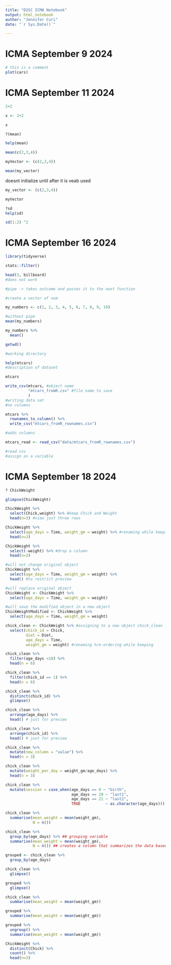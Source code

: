 ```yaml
---
title: "D2SC ICMA Notebook"
output: html_notebook
author: "Jennifer Curi"
date: "`r Sys.Date()`"

---
```


# ICMA September 9 2024

```r

# this is a comment
plot(cars)
```

# ICMA September 11 2024
```r

2+2

```

```r

x <- 2+2

```

```r

x 

```
```r

?(mean)

```


```r

help(mean)

```

```r

mean(c(2,3,4))

```

```r

myVector <- (c(2,3,4))

```

```r

mean(my_vector)

```
doesnt initialize until after it is veab used

```r

my_vector <- (c(2,3,4))

```

```r

myVector

```

```r

?sd
help(sd)

```

```r

sd(1:2) ^2

```



# ICMA September 16 2024

```r
library(tidyverse)
```

```r

stats::filter()

```

```r
head(3, billboard)
#does not work
```

```r

#pipe -> takes outcome and passes it to the next function 


```

```r
#create a vector of num

my_numbers <- c(1, 2, 3, 4, 5, 6, 7, 8, 9, 10)
```

```r

#without pipe
mean(my_numbers)


```


```r
my_numbers %>%
  mean()
```



```r
getwd()

#working directory
```


```r
help(mtcars)
#description of dataset
```


```r
mtcars
```






```r
write_csv(mtcars, #object name
          "mtcars_fromR.csv" #file name to save
          )
#writing data set
#no columns
```

```r
mtcars %>%
  rownames_to_column() %>%
  write_csv("mtcars_fromR_rownames.csv")

#adds columns
```


```r
mtcars_read <- read_csv("data/mtcars_fromR_rownames.csv")

#read csv
#assign as a variable

```

# ICMA September 18 2024

```r
? ChickWeight
```

```r
glimpse(ChickWeight)
```

```r
ChickWeight %>%
  select(Chick,weight) %>% #keep Chick and Weight
  head(n=3) #view just three rows
```

```r
ChickWeight %>%
  select(age_days = Time, weight_gm = weight) %>% #renaming while keeping
  head(n=3)
```

```r
ChickWeight %>%
  select(-weight) %>% #drop a column
  head(n=3)
```

```r
#will not change original object
ChickWeight %>%
  select(age_days = Time, weight_gm = weight) %>%
  head() #to restrict preview
```

```r
#will replace original object
ChickWeight <- ChickWeight %>%
  select(age_days = Time, weight_gm = weight)
```

```r
#will save the modified object in a new object
ChickWeightModified <- ChickWeight %>%
  select(age_days = Time, weight_gm = weight)
```

```r
chick_clean <- ChickWeight %>% #assigning to a new object chick_clean
  select(chick_id = Chick,
         diet = Diet,
         age_days = Time,
         weight_gm = weight) #renaming %re-ordering while keeping
```

```r
chick_clean %>%
  filter(age_days <10) %>%
  head(n = 6)
```


```r
chick_clean %>%
  filter(chick_id == 1) %>%
  head(n = 6)
```

```r
chick_clean %>%
  distinct(chick_id) %>%
  glimpse()
```

```r
chick_clean %>%
  arrange(age_days) %>%
  head() # just for preview
```


```r
chick_clean %>%
  arrange(chick_id) %>%
  head() # just for preview
```


```r
chick_clean %>%
  mutate(new_column = "value") %>%
  head(n = 3)
```

```r
chick_clean %>%
  mutate(weight_per_day = weight_gm/age_days) %>%
  head(n = 3)
```


```r
chick_clean %>%
  mutate(session = case_when(age_days == 0 ~ "birth",
                             age_days == 20 ~ "last1",
                             age_days == 21 ~ "last2",
                             TRUE           ~ as.character(age_days)))
```


```r
chick_clean %>%
  summarise(mean_weight = mean(weight_gm),
            N = n())
```


```r
chick_clean %>%
  group_by(age_days) %>% ## grouping variable
  summarise(mean_weight = mean(weight_gm),
            N = n()) ## creates a column that summarizes the data based on the grouping variable

```

```r
grouped <- chick_clean %>%
  group_by(age_days)
```
```r
chick_clean %>%
  glimpse()
```

```r
grouped %>%
  glimpse()
```

```r
chick_clean %>%
  summarise(mean_weight = mean(weight_gm))

```

```r
grouped %>%
  summarise(mean_weight = mean(weight_gm))
```

```r
grouped %>%
  ungroup() %>%
  summarise(mean_weight = mean(weight_gm))
```

```r
ChickWeight %>%
  distinct(Chick) %>%
  count() %>%
  head(n=3)
```





